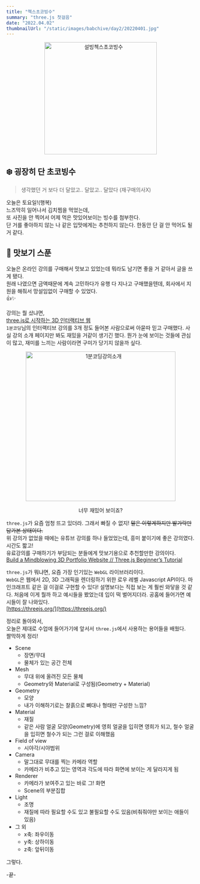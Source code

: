 ```yaml
---
title: "첵스초코빙수"
summary: "three.js 첫걸음"
date: "2022.04.02"
thumbnailUrl: "/static/images/babchive/day2/20220401.jpg"
---
```


<div align="center">
	<img src="/static/images/babchive/day2/20220401.jpg" width="300px" alt="설빙첵스초코빙수" />
</div>

## ❄️ 굉장히 단 초코빙수

> 생각했던 거 보다 더 달았고.. 달았고.. 달았다 (재구매의사X)

오늘은 토요일!(행복)  
느즈막히 일어나서 김치찜을 먹었는데,  
또 사진을 안 찍어서 어제 먹은 맛있어보이는 빙수를 첨부한다.  
단 거를 좋아하지 않는 나 같은 입맛에게는 추천하지 않는다. 한동안 단 걸 안 먹어도 될 거 같다.

## 🥄 맛보기 스푼

오늘은 온라인 강의를 구매해서 맛보고 있었는데 뭐라도 남기면 좋을 거 같아서 글을 쓰게 됐다.  
원래 나였으면 금액때문에 계속 고민하다가 유행 다 지나고 구매했을텐데, 회사에서 지원을 해줘서 망설임없이 구매할 수 있었다.  
👍✨

강의는 뭘 샀냐면,  
[three.js로 시작하는 3D 인터랙티브
웹](https://www.inflearn.com/course/3d-%EC%9D%B8%ED%84%B0%EB%9E%99%ED%8B%B0%EB%B8%8C-%EC%9B%B9)  
`1분코딩`님의 인터랙티브 강의를 3개 정도 들어본 사람으로써 아묻따 믿고 구매했다. 사실 강의 소개 페이지만 봐도 재밌을 거같이 생기긴 했다. 뭔가 눈에 보이는 것들에 관심이 많고, 재미를 느끼는 사람이라면 구미가 당기지 않을까 싶다.

<div align="center" class="image-wrapper">
	<img src="/static/images/babchive/day2/house.gif" width="400px" alt="1분코딩강의소개" />
	<p class="description">너무 재밌어 보이죠?</p>
</div>

`three.js`가 요즘 엄청 뜨고 있더라. 그래서 빠질 수 없지! ~~말은 이렇게하지만 발가락만 담가본 상태이다.~~  
위 강의가 없었을 때에는 유튜브 강의를 하나 들었었는데, 흥미 붙이기에 좋은 강의였다. 시간도 짧고!  
유료강의를 구매하기가 부담되는 분들에게 맛보기용으로 추천할만한 강의이다.  
[Build a Mindblowing 3D Portfolio Website // Three.js Beginner’s Tutorial](https://www.youtube.com/watch?v=Q7AOvWpIVHU&t=408s)

`three.js`가 뭐냐면, 요즘 가장 인기있는 `WebGL` 라이브러리이다.  
`WebGL`은 웹에서 2D, 3D 그래픽을 렌더링하기 위한 로우 레벨 Javascript API이다. 마인크래프트 같은 걸 이걸로 구현할 수 있다! 설명보다는 직접 보는 게 훨씬 와닿을 것 같다. 처음에 이게 뭘까 하고 예시들을 봤었는데 입이 떡 벌어지더라. 공홈에 들어가면 예시들이 잘 나와있다.  
[https://threejs.org/](https://threejs.org/)

정리로 돌아와서,  
오늘은 제대로 수업에 들어가기에 앞서서 `three.js`에서 사용하는 용어들을 배웠다.  
짤막하게 정리!

- Scene
  - 장면/무대
  - 물체가 있는 공간 전체
- Mesh
  - 무대 위에 올려진 모든 물체
  - Geometry와 Material로 구성됨(Geometry + Material)
- Geometry
  - 모양
  - 내가 이해하기로는 찰흙으로 뼈대나 형태만 구성한 느낌?
- Material
  - 재질
  - 같은 사람 얼굴 모양(Geometry)에 영희 얼굴을 입히면 영희가 되고, 철수 얼굴을 입히면 철수가 되는 그런 걸로 이해했음
- Field of view
  - 시야각/시야범위
- Camera
  - 말그대로 무대를 찍는 카메라 역할
  - 카메라가 비추고 있는 영역과 각도에 따라 화면에 보이는 게 달라지게 됨
- Renderer
  - 카메라가 보여주고 있는 바로 그! 화면
  - Scene의 부분집합
- Light
  - 조명
  - 재질에 따라 필요할 수도 있고 불필요할 수도 있음(비춰줘야만 보이는 애들이 있음)
- 그 외
  - x축: 좌우이동
  - y축: 상하이동
  - z축: 앞뒤이동

그렇다.

-끝-
